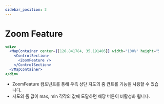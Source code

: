 ```yaml
---
sidebar_position: 2
---
```


# Zoom Feature

```jsx live
<div>
  <MapContainer center={[126.841784, 35.191406]} width="100%" height="500px">
    <ControlSection>
      <ZoomFeature />
    </ControlSection>
  </MapContainer>
</div>
```

- ZoomFeature 컴포넌트를 통해 우측 상단 지도의 줌 컨트롤 기능을 사용할 수 있습니다.
- 지도의 줌 값이 max, min 각각의 값에 도달하면 해당 버튼이 비활성화 됩니다.
